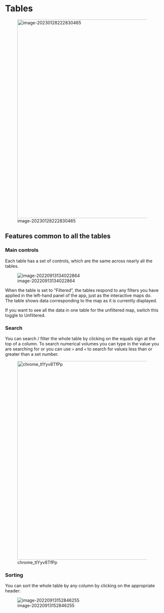#  Tables{#xtables-basic}

![image-20230128222830465](_assets/image-20230128222830465.png){width=650}

## Features common to all the tables{#tables_common}


### Main controls

Each table has a set of controls, which are the same across nearly all the tables.


![image-20220913134022864](_assets/image-20220913134022864.png)

When the table is set to "Filtered", the tables respond to any filters you have applied in the left-hand panel of the app, just as the interactive maps do. The table shows data corresponding to the map as it is currently displayed.

If you want to see all the data in one table for the unfiltered map, switch this toggle to Unfiltered.

### Search

You can search / filter the whole table by clicking on the equals sign at the top of a column. To search numerical volumes you can type in the value you are searching for or you can use `>` and `<` to search for values less than or greater than a set number.

![chrome_tlYyv8TfPp](_assets/chrome_tlYyv8TfPp.gif){width=650}

### Sorting

You can sort the whole table by any column by clicking on the appropriate header:

![image-20220913152846255](_assets/image-20220913152846255.png)



